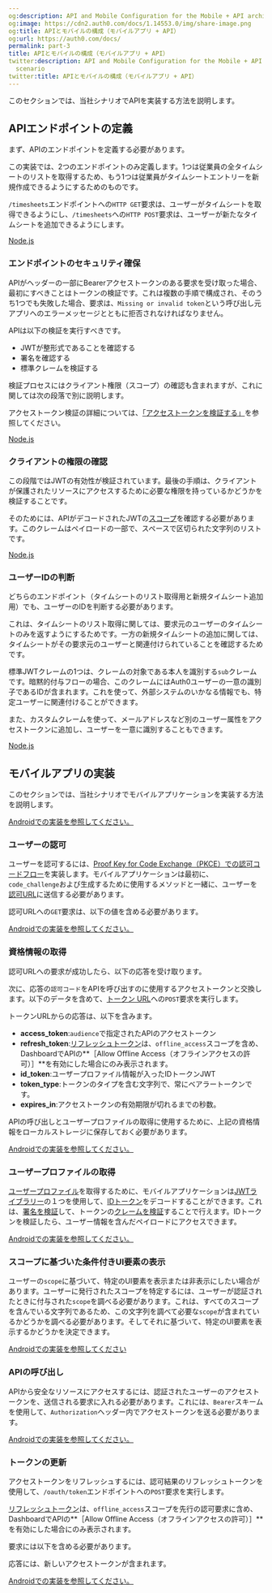 ```yaml
---
og:description: API and Mobile Configuration for the Mobile + API architecture scenario
og:image: https://cdn2.auth0.com/docs/1.14553.0/img/share-image.png
og:title: APIとモバイルの構成（モバイルアプリ + API）
og:url: https://auth0.com/docs/
permalink: part-3
title: APIとモバイルの構成（モバイルアプリ + API）
twitter:description: API and Mobile Configuration for the Mobile + API architecture
  scenario
twitter:title: APIとモバイルの構成（モバイルアプリ + API）
---
```


このセクションでは、当社シナリオでAPIを実装する方法を説明します。



## APIエンドポイントの定義

まず、APIのエンドポイントを定義する必要があります。



この実装では、2つのエンドポイントのみ定義します。1つは従業員の全タイムシートのリストを取得するため、もう1つは従業員がタイムシートエントリーを新規作成できるようにするためのものです。

`/timesheets`エンドポイントへの`HTTP GET`要求は、ユーザーがタイムシートを取得できるようにし、`/timesheets`への`HTTP POST`要求は、ユーザーが新たなタイムシートを追加できるようにします。

[Node.js](https://auth0.com/docs/architecture-scenarios/application/mobile-api/api-implementation-nodejs#1-define-the-api-endpoints)

### エンドポイントのセキュリティ確保

APIがヘッダーの一部にBearerアクセストークンのある要求を受け取った場合、最初にすべきことはトークンの検証です。これは複数の手順で構成され、そのうち1つでも失敗した場合、要求は、`Missing or invalid token`という呼び出し元アプリへのエラーメッセージとともに拒否されなければなりません。

APIは以下の検証を実行すべきです。

* JWTが整形式であることを確認する
* 署名を確認する
* 標準クレームを検証する



検証プロセスにはクライアント権限（スコープ）の確認も含まれますが、これに関しては次の段落で別に説明します。

アクセストークン検証の詳細については、[「アクセストークンを検証する」](https://auth0.com/docs/tokens/guides/validate-access-tokens)を参照してください。

[Node.js](https://auth0.com/docs/architecture-scenarios/application/mobile-api/api-implementation-nodejs#2-secure-the-api-endpoints)

### クライアントの権限の確認

この段階ではJWTの有効性が検証されています。最後の手順は、クライアントが保護されたリソースにアクセスするために必要な権限を持っているかどうかを検証することです。

そのためには、APIがデコードされたJWTの[スコープ](https://auth0.com/docs/scopes)を確認する必要があります。このクレームはペイロードの一部で、スペースで区切られた文字列のリストです。

[Node.js](https://auth0.com/docs/architecture-scenarios/application/mobile-api/api-implementation-nodejs#3-check-the-client-permissions)

### ユーザーIDの判断

どちらのエンドポイント（タイムシートのリスト取得用と新規タイムシート追加用）でも、ユーザーのIDを判断する必要があります。

これは、タイムシートのリスト取得に関しては、要求元のユーザーのタイムシートのみを返すようにするためです。一方の新規タイムシートの追加に関しては、タイムシートがその要求元のユーザーと関連付けられていることを確認するためです。

標準JWTクレームの1つは、クレームの対象である本人を識別する`sub`クレームです。暗黙的付与フローの場合、このクレームにはAuth0ユーザーの一意の識別子であるIDが含まれます。これを使って、外部システムのいかなる情報でも、特定ユーザーに関連付けることができます。

また、カスタムクレームを使って、メールアドレスなど別のユーザー属性をアクセストークンに追加し、ユーザーを一意に識別することもできます。

[Node.js](https://auth0.com/docs/architecture-scenarios/application/mobile-api/api-implementation-nodejs#4-determine-the-user-identity)

## モバイルアプリの実装

このセクションでは、当社シナリオでモバイルアプリケーションを実装する方法を説明します。

[Androidでの実装を参照してください。](https://auth0.com/docs/architecture-scenarios/application/mobile-api/mobile-implementation-android#1-set-up-the-application)

### ユーザーの認可

ユーザーを認可するには、[Proof Key for Code Exchange（PKCE）での認可コードフロー](https://auth0.com/docs/flows/guides/auth-code-pkce/call-api-auth-code-pkce)を実装します。モバイルアプリケーションは最初に、`code_challenge`および生成するために使用するメソッドと一緒に、ユーザーを[認可URL](https://auth0.com/docs/api/authentication#authorization-code-grant-pkce-)に送信する必要があります。



認可URLへの`GET`要求は、以下の値を含める必要があります。



[Androidでの実装を参照してください。](https://auth0.com/docs/architecture-scenarios/application/mobile-api/mobile-implementation-android#2-authorize-the-user)

### 資格情報の取得

認可URLへの要求が成功したら、以下の応答を受け取ります。



次に、応答の`認可コード`をAPIを呼び出すのに使用するアクセストークンと交換します。以下のデータを含めて、[トークン URL](/api/authentication#authorization-code-pkce-)への`POST`要求を実行します。





トークンURLからの応答は、以下を含みます。



* **access_token**:`audience`で指定されたAPIのアクセストークン
* **refresh_token**:[リフレッシュトークン](/tokens/concepts/refresh-tokens)は、`offline_access`スコープを含め、DashboardでAPIの**［Allow Offline Access（オフラインアクセスの許可）］**を有効にした場合にのみ表示されます。
* **id_token**:ユーザープロファイル情報が入ったIDトークンJWT
* **token_type**:トークンのタイプを含む文字列で、常にベアラートークンです。
* **expires_in**:アクセストークンの有効期限が切れるまでの秒数。

APIの呼び出しとユーザープロファイルの取得に使用するために、上記の資格情報をローカルストレージに保存しておく必要があります。

[Androidでの実装を参照してください。](https://auth0.com/docs/architecture-scenarios/application/mobile-api/mobile-implementation-android#store-credentials)

### ユーザープロファイルの取得

[ユーザープロファイル](https://auth0.com/docs/api/authentication?http#user-profile)を取得するために、モバイルアプリケーションは[JWTライブラリー](https://jwt.io/#libraries-io)の１つを使用して、[IDトークン](https://auth0.com/docs/tokens/concepts/id-tokens)をデコードすることができます。これは、[署名を検証](https://auth0.com/docs/tokens/guides/validate-id-token#verify-the-signature)して、トークンの[クレームを検証](https://auth0.com/docs/tokens/guides/validate-id-token#verify-the-claims)することで行えます。IDトークンを検証したら、ユーザー情報を含んだペイロードにアクセスできます。



[Androidでの実装を参照してください。](https://auth0.com/docs/architecture-scenarios/application/mobile-api/mobile-implementation-android#3-get-the-user-profile)

### スコープに基づいた条件付きUI要素の表示

ユーザーの`scope`に基づいて、特定のUI要素を表示または非表示にしたい場合があります。ユーザーに発行されたスコープを特定するには、ユーザーが認証されたときに付与された`scope`を調べる必要があります。これは、すべてのスコープを含んでいる文字列であるため、この文字列を調べて必要な`scope`が含まれているかどうかを調べる必要があります。そしてそれに基づいて、特定のUI要素を表示するかどうかを決定できます。

[Androidでの実装を参照してください](https://auth0.com/docs/architecture-scenarios/application/mobile-api/mobile-implementation-android#4-display-ui-elements-conditionally-based-on-scope)

### APIの呼び出し

APIから安全なリソースにアクセスするには、認証されたユーザーのアクセストークンを、送信される要求に入れる必要があります。これには、`Bearer`スキームを使用して、`Authorization`ヘッダー内でアクセストークンを送る必要があります。

[Androidでの実装を参照してください。](https://auth0.com/docs/architecture-scenarios/application/mobile-api/mobile-implementation-android#5-call-the-api)

### トークンの更新



アクセストークンをリフレッシュするには、認可結果のリフレッシュトークンを使用して、`/oauth/token`エンドポイントへの`POST`要求を実行します。

[リフレッシュトークン](https://auth0.com/docs/tokens/concepts/refresh-tokens)は、`offline_access`スコープを先行の認可要求に含め、DashboardでAPIの**［Allow Offline Access（オフラインアクセスの許可）］**を有効にした場合にのみ表示されます。

要求には以下を含める必要があります。





応答には、新しいアクセストークンが含まれます。



[Androidでの実装を参照してください。](https://auth0.com/docs/architecture-scenarios/application/mobile-api/mobile-implementation-android#store-the-credentials)